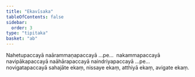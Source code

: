 ```yaml
---
title: "Ekavīsaka"
tableOfContents: false
sidebar:
  order: 3
type: "tipitaka"
basket: "ab"
---
```



<DynamicBreadcrumb />

<Paragraph number="633">
Nahetupaccayā naārammaṇapaccayā …pe…  nakammapaccayā navipākapaccayā naāhārapaccayā naindriyapaccayā …pe…  novigatapaccayā sahajāte ekaṃ, nissaye ekaṃ, atthiyā ekaṃ, avigate ekaṃ.
</Paragraph>